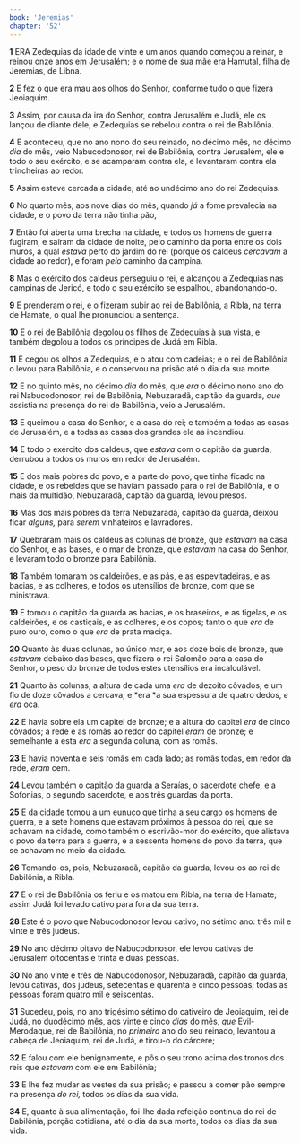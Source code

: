 ```yaml
---
book: 'Jeremias'
chapter: '52'
---
```


**1** ERA Zedequias da idade de vinte e um anos quando começou a reinar, e reinou onze anos em Jerusalém; e o nome de sua mãe era Hamutal, filha de Jeremias, de Libna.

**2** E fez o que era mau aos olhos do Senhor, conforme tudo o que fizera Jeoiaquim.

**3** Assim, por causa da ira do Senhor, contra Jerusalém e Judá, ele os lançou de diante dele, e Zedequias se rebelou contra o rei de Babilônia.

**4** E aconteceu, que no ano nono do seu reinado, no décimo mês, no décimo _dia_ do mês, veio Nabucodonosor, rei de Babilônia, contra Jerusalém, ele e todo o seu exército, e se acamparam contra ela, e levantaram contra ela trincheiras ao redor.

**5** Assim esteve cercada a cidade, até ao undécimo ano do rei Zedequias.

**6** No quarto mês, aos nove dias do mês, quando _já_ a fome prevalecia na cidade, e o povo da terra não tinha pão,

**7** Então foi aberta uma brecha na cidade, e todos os homens de guerra fugiram, e saíram da cidade de noite, pelo caminho da porta entre os dois muros, a qual _estava_ perto do jardim do rei (porque os caldeus _cercavam_ a cidade ao redor), e foram _pelo_ caminho da campina.

**8** Mas o exército dos caldeus perseguiu o rei, e alcançou a Zedequias nas campinas de Jericó, e todo o seu exército se espalhou, abandonando-o.

**9** E prenderam o rei, e o fizeram subir ao rei de Babilônia, a Ribla, na terra de Hamate, o qual lhe pronunciou a sentença.

**10** E o rei de Babilônia degolou os filhos de Zedequias à sua vista, e também degolou a todos os príncipes de Judá em Ribla.

**11** E cegou os olhos a Zedequias, e o atou com cadeias; e o rei de Babilônia o levou para Babilônia, e o conservou na prisão até o dia da sua morte.

**12** E no quinto mês, no décimo _dia_ do mês, que _era_ o décimo nono ano do rei Nabucodonosor, rei de Babilônia, Nebuzaradã, capitão da guarda, _que_ assistia na presença do rei de Babilônia, veio a Jerusalém.

**13** E queimou a casa do Senhor, e a casa do rei; e também a todas as casas de Jerusalém, e a todas as casas dos grandes ele as incendiou.

**14** E todo o exército dos caldeus, que _estava_ com o capitão da guarda, derrubou a todos os muros em redor de Jerusalém.

**15** E dos mais pobres do povo, e a parte do povo, que tinha ficado na cidade, e os rebeldes que se haviam passado para o rei de Babilônia, e o mais da multidão, Nebuzaradã, capitão da guarda, levou presos.

**16** Mas dos mais pobres da terra Nebuzaradã, capitão da guarda, deixou ficar _alguns,_ para _serem_ vinhateiros e lavradores.

**17** Quebraram mais os caldeus as colunas de bronze, que _estavam_ na casa do Senhor, e as bases, e o mar de bronze, que _estavam_ na casa do Senhor, e levaram todo o bronze para Babilônia.

**18** Também tomaram os caldeirões, e as pás, e as espevitadeiras, e as bacias, e as colheres, e todos os utensílios de bronze, com que se ministrava.

**19** E tomou o capitão da guarda as bacias, e os braseiros, e as tigelas, e os caldeirões, e os castiçais, e as colheres, e os copos; tanto o que _era_ de puro ouro, como o que _era_ de prata maciça.

**20** Quanto às duas colunas, ao único mar, e aos doze bois de bronze, que _estavam_ debaixo das bases, que fizera o rei Salomão para a casa do Senhor, o peso do bronze de todos estes utensílios era incalculável.

**21** Quanto às colunas, a altura de cada uma _era_ de dezoito côvados, e um fio de doze côvados a cercava; e *era *a sua espessura de quatro dedos, _e era_ oca.

**22** E havia sobre ela um capitel de bronze; e a altura do capitel _era_ de cinco côvados; a rede e as romãs ao redor do capitel _eram_ de bronze; e semelhante a esta _era_ a segunda coluna, com as romãs.

**23** E havia noventa e seis romãs em cada lado; as romãs todas, em redor da rede, _eram_ cem.

**24** Levou também o capitão da guarda a Seraías, o sacerdote chefe, e a Sofonias, o segundo sacerdote, e aos três guardas da porta.

**25** E da cidade tomou a um eunuco que tinha a seu cargo os homens de guerra, e a sete homens que estavam próximos à pessoa do rei, que se achavam na cidade, como também o escrivão-mor do exército, que alistava o povo da terra para a guerra, e a sessenta homens do povo da terra, que se achavam no meio da cidade.

**26** Tomando-os, pois, Nebuzaradã, capitão da guarda, levou-os ao rei de Babilônia, a Ribla.

**27** E o rei de Babilônia os feriu e os matou em Ribla, na terra de Hamate; assim Judá foi levado cativo para fora da sua terra.

**28** Este é o povo que Nabucodonosor levou cativo, no sétimo ano: três mil e vinte e três judeus.

**29** No ano décimo oitavo de Nabucodonosor, ele levou cativas de Jerusalém oitocentas e trinta e duas pessoas.

**30** No ano vinte e três de Nabucodonosor, Nebuzaradã, capitão da guarda, levou cativas, dos judeus, setecentas e quarenta e cinco pessoas; todas as pessoas foram quatro mil e seiscentas.

**31** Sucedeu, pois, no ano trigésimo sétimo do cativeiro de Jeoiaquim, rei de Judá, no duodécimo mês, aos vinte e cinco _dias_ do mês, _que_ Evil-Merodaque, rei de Babilônia, no _primeiro_ ano do seu reinado, levantou a cabeça de Jeoiaquim, rei de Judá, e tirou-o do cárcere;

**32** E falou com ele benignamente, e pôs o seu trono acima dos tronos dos reis que _estavam_ com ele em Babilônia;

**33** E lhe fez mudar as vestes da sua prisão; e passou a comer pão sempre na presença _do rei,_ todos os dias da sua vida.

**34** E, quanto à sua alimentação, foi-lhe dada refeição contínua do rei de Babilônia, porção cotidiana, até o dia da sua morte, todos os dias da sua vida.
